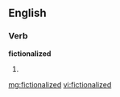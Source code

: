 ==English==

===Verb===
'''fictionalized'''

# {{past of|[[fictionalize]]}}

[[mg:fictionalized]]
[[vi:fictionalized]]